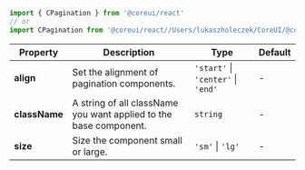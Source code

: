 
```jsx
import { CPagination } from '@coreui/react'
// or
import CPagination from '@coreui/react//Users/lukaszholeczek/CoreUI/@coreui/react/packages/coreui-react/src/components/pagination/CPagination'
```

| Property | Description | Type | Default |
| --- | --- | --- | --- |
| **align** | Set the alignment of pagination components. | `'start'` \| `'center'` \| `'end'` | - |
| **className** | A string of all className you want applied to the base component. | `string` | - |
| **size** | Size the component small or large. | `'sm'` \| `'lg'` | - |
